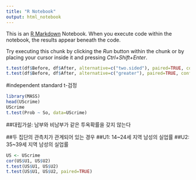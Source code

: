 ```yaml
---
title: "R Notebook"
output: html_notebook
---
```


This is an [R Markdown](http://rmarkdown.rstudio.com) Notebook. When you execute code within the notebook, the results appear beneath the code. 

Try executing this chunk by clicking the *Run* button within the chunk or by placing your cursor inside it and pressing *Ctrl+Shift+Enter*. 

```r
t.test(df$Before, df$After, alternative=c("two.sided"), paired=TRUE, conf.level=0.95)
t.test(df$Before, df$After, alternative=c("greater"), paired=TRUE, conf.level=0.95)
```
#independent standard t-검정   
```r
library(MASS)
head(UScrime)
UScrime
t.test(Prob ~ So, data=UScrime)
```
##대립가설: 남부와 비남부가 같은 투옥확률을 갖지 않는다 

##두 집단의 관측치가 관계되어 있는 경우 
##U1: 14~24세 지역 남성의 실업률
##U2: 35~39세 지역 남성의 실업률  
```r
US <- UScrime
cor(US$U1, US$U2)
t.test(US$U1, US$U2)
t.test(US$U1, US$U2, paired=TRUE)
```
